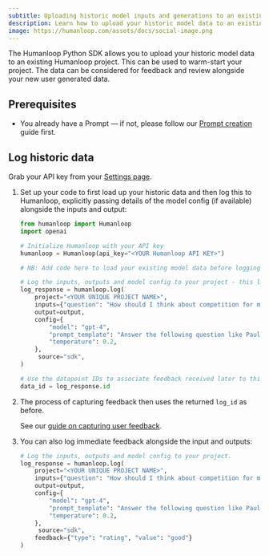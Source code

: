 ```yaml
---
subtitle: Uploading historic model inputs and generations to an existing Humanloop project.
description: Learn how to upload your historic model data to an existing Humanloop project to warm-start your project.
image: https://humanloop.com/assets/docs/social-image.png
---
```


The Humanloop Python SDK allows you to upload your historic model data to an existing Humanloop project. This can be used to warm-start your project. The data can be considered for feedback and review alongside your new user generated data.

## Prerequisites

- You already have a Prompt — if not, please follow our [Prompt creation](/docs/guides/create-prompt) guide first.

<Markdown src="../../../snippets/setup-sdk.mdx" />

## Log historic data

Grab your API key from your [Settings page](https://app.humanloop.com/account/api-keys).

1. Set up your code to first load up your historic data and then log this to Humanloop, explicitly passing details of the model config (if available) alongside the inputs and output:

   ```python
   from humanloop import Humanloop
   import openai

   # Initialize Humanloop with your API key
   humanloop = Humanloop(api_key="<YOUR Humanloop API KEY>")

   # NB: Add code here to load your existing model data before logging it to Humanloop

   # Log the inputs, outputs and model config to your project - this log call can take batches of data.
   log_response = humanloop.log(
       project="<YOUR UNIQUE PROJECT NAME>",
       inputs={"question": "How should I think about competition for my startup?"},
       output=output,
       config={
           "model": "gpt-4",
           "prompt_template": "Answer the following question like Paul Graham from YCombinator: {{question}}",
           "temperature": 0.2,
       },
     	source="sdk",
   )

   # Use the datapoint IDs to associate feedback received later to this datapoint.
   data_id = log_response.id
   ```

2. The process of capturing feedback then uses the returned `log_id` as before.

   See our [guide on capturing user feedback](./capture-user-feedback).

3. You can also log immediate feedback alongside the input and outputs:
   ```python
   # Log the inputs, outputs and model config to your project.
   log_response = humanloop.log(
       project="<YOUR UNIQUE PROJECT NAME>",
       inputs={"question": "How should I think about competition for my startup?"},
       output=output,
       config={
           "model": "gpt-4",
           "prompt_template": "Answer the following question like Paul Graham from YCombinator: {{question}}",
           "temperature": 0.2,
       },
     	source="sdk",
       feedback={"type": "rating", "value": "good"}
   )
   ```
